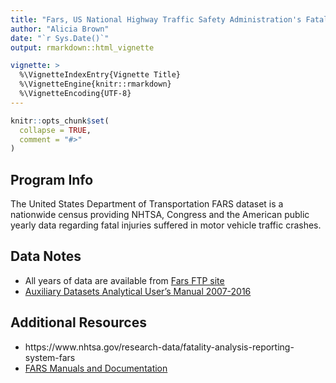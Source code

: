 ```yaml
---
title: "Fars, US National Highway Traffic Safety Administration's Fatality Analysis Reporting Systems"
author: "Alicia Brown"
date: "`r Sys.Date()`"
output: rmarkdown::html_vignette

vignette: >
  %\VignetteIndexEntry{Vignette Title}
  %\VignetteEngine{knitr::rmarkdown}
  %\VignetteEncoding{UTF-8}
---
```


```r
knitr::opts_chunk$set(
  collapse = TRUE,
  comment = "#>"
)
```

## Program Info

The United States Department of Transportation FARS dataset is a nationwide census providing NHTSA, Congress and the American public yearly data regarding fatal injuries suffered in motor vehicle traffic crashes.

## Data Notes
* All years of data are available from [Fars FTP site](ftp://ftp.nhtsa.dot.gov/fars/)
* [Auxiliary Datasets Analytical User’s Manual 2007-2016](http://www-nrd.nhtsa.dot.gov/Cats/listpublications.aspx?Id=J&ShowBy=DocType)

## Additional Resources

* https://www.nhtsa.gov/research-data/fatality-analysis-reporting-system-fars
* [FARS Manuals and Documentation](http://www-nrd.nhtsa.dot.gov/Cats/listpublications.aspx?Id=J&ShowBy=DocType)
